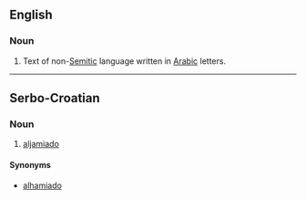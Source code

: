 ==English==
{{wikipedia|Aljamiado}}

===Noun===
{{en-noun|-}}

# Text of non-[[Semitic]] language written in [[Arabic]] letters.

----

==Serbo-Croatian==
{{rfc-auto}}

===Noun===
{{hr-noun|m}}

# [[#English|aljamiado]]

====Synonyms====
* [[alhamiado#Serbo-Croatian|alhamiado]]